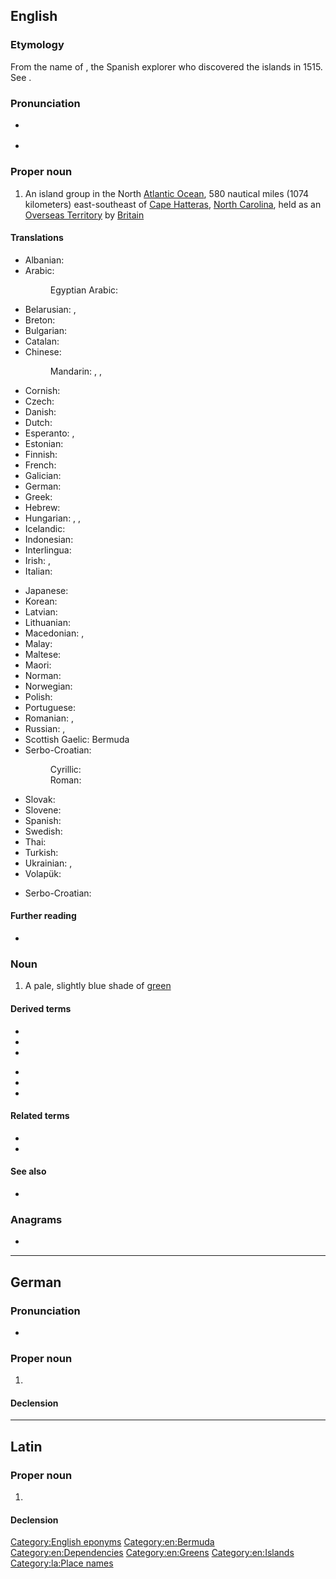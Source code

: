 {{also|bermuda}}
==English==

===Etymology===
From the name of {{w|Juan de Bermudez}}, the Spanish explorer who discovered the islands in 1515.  See {{m|es|Bermudez}}.

===Pronunciation===
* {{a|GA}} {{IPA|/bɚˈmjuːdə/|lang=en}}
* {{a|RP}} {{IPA|/bəˈmjuːdə/|lang=en}}

===Proper noun===
{{en-proper noun}}

# An island group in the North [[Atlantic Ocean]], 580 nautical miles (1074 kilometers) east-southeast of [[Cape Hatteras]], [[North Carolina]], held as an [[Overseas Territory]] by [[Britain]]

====Translations====
{{trans-top|island group}}
* Albanian: {{t|sq|Bermuda}}
* Arabic: {{t|ar|جُزُر بَرْمُودَا|f-p}}
*: Egyptian Arabic: {{t|arz|برمودا|f|tr=bermuda}}
* Belarusian: {{t|be|Бэрмуды|f-p|tr=Bermúdy}}, {{t|be|Бэрмудзкія выспы|f-p|tr=Bermúdzkija výspy}}
* Breton: {{t|br|Bermuda}}
* Bulgarian: {{t|bg|Бермуда|f|tr=Bermúda|sc=Cyrl}}
* Catalan: {{t|ca|Bermudes}}
* Chinese:
*: Mandarin: {{t+|cmn|百慕大|tr=Bǎimùdà|sc=Hani}}, {{t+|cmn|百慕大群島|sc=Hani}}, {{t+|cmn|百慕大群岛|tr=Bǎimùdà qúndǎo|sc=Hani}}
* Cornish: {{t|kw|Bermuda}}
* Czech: {{t+|cs|Bermudy|p}}
* Danish: {{t|da|Bermuda}}
* Dutch: {{t+|nl|Bermuda}}
* Esperanto: {{t|eo|Bermudo}}, {{t|eo|Bermudoj}}
* Estonian: {{t+|et|Bermuda}}
* Finnish: {{t+|fi|Bermuda}}
* French: {{t+|fr|Bermudes|f-p}}
* Galician: {{t+|gl|Bermuda}}
* German: {{t+|de|Bermuda|n}}
* Greek: {{t|el|Βερμούδες|f-p}}
* Hebrew: {{t|he|ברמודה|tr=Bermuda|sc=Hebr}}
* Hungarian: {{t+|hu|Bermuda}}, {{t|hu|Bermudák|p}}, {{t|hu|Bermuda-szigetek|p}}
* Icelandic: {{t|is|Bermúda}}
* Indonesian: {{t+|id|Bermuda}}
* Interlingua: {{t|ia|Bermuda}}
* Irish: {{t|ga|Beirmiúda}}, {{t|ga|Beirmiúdaí|p|alt=Na Beirmiúdaí}}
* Italian: {{t|it|Bermude|f-p}}
{{trans-mid}}
* Japanese: {{t|ja|バーミューダ|tr=Bāmyūda|sc=Jpan}}
* Korean: {{t+|ko|버뮤다|tr=Beomyuda}}
* Latvian: {{t|lv|Bermudu salas}}
* Lithuanian: {{t+|lt|Bermudai}}
* Macedonian: {{t|mk|Бермуди|f-p|tr=Bermúdi}}, {{t|mk|Бермуда|f|tr=Bermúda}}
* Malay: {{t|ms|Bermuda}}
* Maltese: {{t|mt|Bermuda}}
* Maori: {{t|mi|Pāmura  }}
* Norman: {{t|nrf|Bermude|f}}
* Norwegian: {{t|no|Bermuda}}
* Polish: {{t+|pl|Bermudy|p}}
* Portuguese: {{t+|pt|Bermudas|p}}
* Romanian: {{t+|ro|Bermuda}}, {{t|ro|Bermude|f}}
* Russian: {{t+|ru|Берму́ды|m-p}}, {{t|ru|Берму́дские острова́|m-p}}
* Scottish Gaelic: Bermuda
* Serbo-Croatian:
*: Cyrillic: {{t|sh|Бермуди|p|sc=Cyrl}}
*: Roman: {{t|sh|Bermudi|p}}
* Slovak: {{t|sk|Bermudy|p}}
* Slovene: {{t|sl|Bermuda|f}}
* Spanish: {{t+|es|Bermudas|f-p}}
* Swedish: {{t+|sv|Bermuda}}
* Thai: {{t|th|เบอร์มิวดา}}
* Turkish: {{t+|tr|Bermuda}}
* Ukrainian: {{t|uk|Бермуди|m-p|tr=Bermúdy}}, {{t+|uk|Бермудські острови|m-p|tr=Bermúds’ki ostrový}}
* Volapük: {{t+|vo|Bärmuduäns}}
{{trans-bottom}}

{{checktrans-top}}
* Serbo-Croatian: {{t+check|sh|Bermuda|f}}
{{trans-mid}}
{{trans-bottom}}

====Further reading====
* {{pedialite}}

===Noun===
{{en-noun|-}}

# A pale, slightly blue shade of [[green]]
#: {{color panel|7DD8C6}}

====Derived terms====
{{der-top}}
* {{l|en|Bermuda cedar}}
* {{l|en|Bermuda green}}
* {{l|en|Bermuda onion}}
{{der-mid}}
* {{l|en|Bermuda rig}}
* {{l|en|Bermuda shorts}}
* {{l|en|Bermuda Triangle}}
{{der-bottom}}

====Related terms====
* {{l|en|Bermudan}}
* {{l|en|Bermudian}}

====See also====
* {{l|en|Appendix:Countries of the world}}

===Anagrams===
* {{anagrams|en|a=abdemru|rumbaed}}

[[Category:English eponyms]]
[[Category:en:Bermuda]]
[[Category:en:Dependencies]]
[[Category:en:Greens]]
[[Category:en:Islands]]

----

==German==

===Pronunciation===
* {{audio|De-Bermuda.ogg|Audio|lang=de}}

===Proper noun===
{{de-proper noun|n}}

# {{l|de|Bermuda}}

====Declension====
{{de-decl-noun-n|s|n=sg}}

----

==Latin==
{{wikipedia|lang=la}}

===Proper noun===
{{la-proper noun|Bermūda<1.loc>}}

# {{lb|la|New Latin}} {{l|en|Bermuda}}

====Declension====
{{la-ndecl|Bermūda<1.loc>}}

[[Category:la:Place names]]